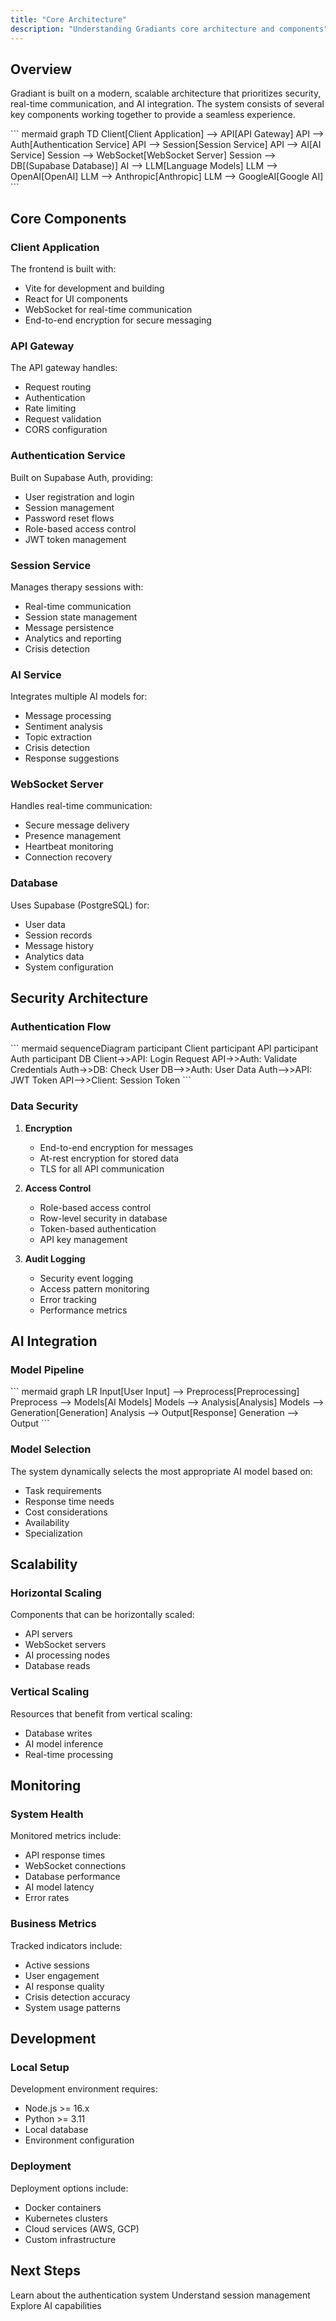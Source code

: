 ```yaml
---
title: "Core Architecture"
description: "Understanding Gradiants core architecture and components"
---
```


## Overview

Gradiant is built on a modern, scalable architecture that prioritizes security, real-time communication, and AI integration. The system consists of several key components working together to provide a seamless experience.

<Frame>
  ``` mermaid graph TD Client[Client Application] --> API[API Gateway] API -->
  Auth[Authentication Service] API --> Session[Session Service] API --> AI[AI
  Service] Session --> WebSocket[WebSocket Server] Session --> DB[(Supabase
  Database)] AI --> LLM[Language Models] LLM --> OpenAI[OpenAI] LLM -->
  Anthropic[Anthropic] LLM --> GoogleAI[Google AI] ```
</Frame>

## Core Components

### Client Application

The frontend is built with:

- Vite for development and building
- React for UI components
- WebSocket for real-time communication
- End-to-end encryption for secure messaging

### API Gateway

The API gateway handles:

- Request routing
- Authentication
- Rate limiting
- Request validation
- CORS configuration

### Authentication Service

Built on Supabase Auth, providing:

- User registration and login
- Session management
- Password reset flows
- Role-based access control
- JWT token management

### Session Service

Manages therapy sessions with:

- Real-time communication
- Session state management
- Message persistence
- Analytics and reporting
- Crisis detection

### AI Service

Integrates multiple AI models for:

- Message processing
- Sentiment analysis
- Topic extraction
- Crisis detection
- Response suggestions

### WebSocket Server

Handles real-time communication:

- Secure message delivery
- Presence management
- Heartbeat monitoring
- Connection recovery

### Database

Uses Supabase (PostgreSQL) for:

- User data
- Session records
- Message history
- Analytics data
- System configuration

## Security Architecture

### Authentication Flow

<Frame>
  ``` mermaid sequenceDiagram participant Client participant API participant
  Auth participant DB Client->>API: Login Request API->>Auth: Validate
  Credentials Auth->>DB: Check User DB-->>Auth: User Data Auth-->>API: JWT Token
  API-->>Client: Session Token ```
</Frame>

### Data Security

1. **Encryption**

   - End-to-end encryption for messages
   - At-rest encryption for stored data
   - TLS for all API communication

2. **Access Control**

   - Role-based access control
   - Row-level security in database
   - Token-based authentication
   - API key management

3. **Audit Logging**
   - Security event logging
   - Access pattern monitoring
   - Error tracking
   - Performance metrics

## AI Integration

### Model Pipeline

<Frame>
  ``` mermaid graph LR Input[User Input] --> Preprocess[Preprocessing]
  Preprocess --> Models[AI Models] Models --> Analysis[Analysis] Models -->
  Generation[Generation] Analysis --> Output[Response] Generation --> Output ```
</Frame>

### Model Selection

The system dynamically selects the most appropriate AI model based on:

- Task requirements
- Response time needs
- Cost considerations
- Availability
- Specialization

## Scalability

### Horizontal Scaling

Components that can be horizontally scaled:

- API servers
- WebSocket servers
- AI processing nodes
- Database reads

### Vertical Scaling

Resources that benefit from vertical scaling:

- Database writes
- AI model inference
- Real-time processing

## Monitoring

### System Health

Monitored metrics include:

- API response times
- WebSocket connections
- Database performance
- AI model latency
- Error rates

### Business Metrics

Tracked indicators include:

- Active sessions
- User engagement
- AI response quality
- Crisis detection accuracy
- System usage patterns

## Development

### Local Setup

Development environment requires:

- Node.js >= 16.x
- Python >= 3.11
- Local database
- Environment configuration

### Deployment

Deployment options include:

- Docker containers
- Kubernetes clusters
- Cloud services (AWS, GCP)
- Custom infrastructure

## Next Steps

<CardGroup>
  <Card title="Authentication" icon="lock" href="/core/authentication">
    Learn about the authentication system
  </Card>
  <Card title="Sessions" icon="messages" href="/core/sessions">
    Understand session management
  </Card>
  <Card title="AI Integration" icon="robot" href="/core/ai-integration">
    Explore AI capabilities
  </Card>
</CardGroup>
